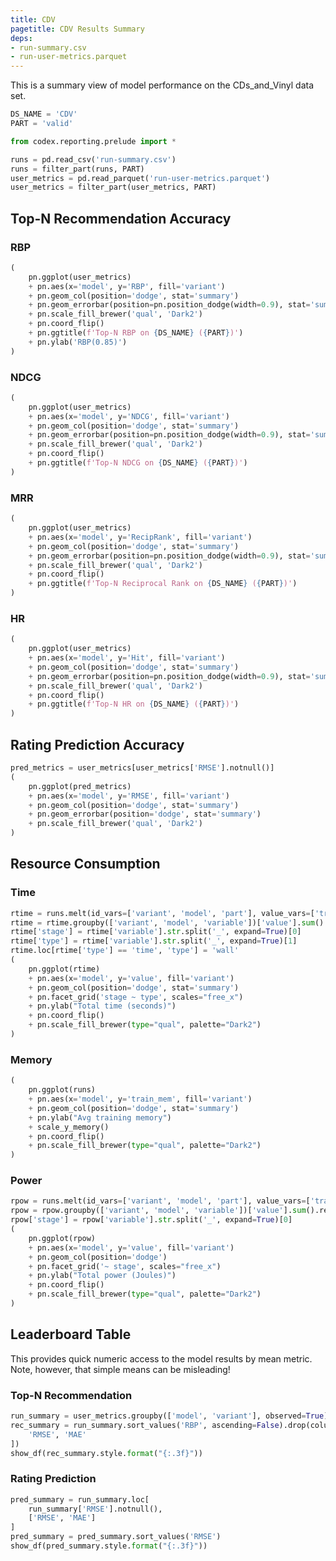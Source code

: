 ```yaml
---
title: CDV
pagetitle: CDV Results Summary
deps:
- run-summary.csv
- run-user-metrics.parquet
---
```


This is a summary view of model performance on the CDs_and_Vinyl data set.



```python
DS_NAME = 'CDV'
PART = 'valid'
```


```python
from codex.reporting.prelude import *
```

```python
runs = pd.read_csv('run-summary.csv')
runs = filter_part(runs, PART)
user_metrics = pd.read_parquet('run-user-metrics.parquet')
user_metrics = filter_part(user_metrics, PART)
```

## Top-N Recommendation Accuracy

::: {.panel-tabset}

### RBP

```python
(
    pn.ggplot(user_metrics)
    + pn.aes(x='model', y='RBP', fill='variant')
    + pn.geom_col(position='dodge', stat='summary')
    + pn.geom_errorbar(position=pn.position_dodge(width=0.9), stat='summary')
    + pn.scale_fill_brewer('qual', 'Dark2')
    + pn.coord_flip()
    + pn.ggtitle(f'Top-N RBP on {DS_NAME} ({PART})')
    + pn.ylab('RBP(0.85)')
)
```

### NDCG

```python
(
    pn.ggplot(user_metrics)
    + pn.aes(x='model', y='NDCG', fill='variant')
    + pn.geom_col(position='dodge', stat='summary')
    + pn.geom_errorbar(position=pn.position_dodge(width=0.9), stat='summary')
    + pn.scale_fill_brewer('qual', 'Dark2')
    + pn.coord_flip()
    + pn.ggtitle(f'Top-N NDCG on {DS_NAME} ({PART})')
)
```

### MRR

```python
(
    pn.ggplot(user_metrics)
    + pn.aes(x='model', y='RecipRank', fill='variant')
    + pn.geom_col(position='dodge', stat='summary')
    + pn.geom_errorbar(position=pn.position_dodge(width=0.9), stat='summary')
    + pn.scale_fill_brewer('qual', 'Dark2')
    + pn.coord_flip()
    + pn.ggtitle(f'Top-N Reciprocal Rank on {DS_NAME} ({PART})')
)
```

### HR

```python
(
    pn.ggplot(user_metrics)
    + pn.aes(x='model', y='Hit', fill='variant')
    + pn.geom_col(position='dodge', stat='summary')
    + pn.geom_errorbar(position=pn.position_dodge(width=0.9), stat='summary')
    + pn.scale_fill_brewer('qual', 'Dark2')
    + pn.coord_flip()
    + pn.ggtitle(f'Top-N HR on {DS_NAME} ({PART})')
)
```

:::

## Rating Prediction Accuracy

```python
pred_metrics = user_metrics[user_metrics['RMSE'].notnull()]
(
    pn.ggplot(pred_metrics)
    + pn.aes(x='model', y='RMSE', fill='variant')
    + pn.geom_col(position='dodge', stat='summary')
    + pn.geom_errorbar(position='dodge', stat='summary')
    + pn.scale_fill_brewer('qual', 'Dark2')
)
```

## Resource Consumption

### Time

```python
rtime = runs.melt(id_vars=['variant', 'model', 'part'], value_vars=['train_cpu', 'train_time', 'infer_time', 'infer_cpu'])
rtime = rtime.groupby(['variant', 'model', 'variable'])['value'].sum().reset_index()
rtime['stage'] = rtime['variable'].str.split('_', expand=True)[0]
rtime['type'] = rtime['variable'].str.split('_', expand=True)[1]
rtime.loc[rtime['type'] == 'time', 'type'] = 'wall'
(
    pn.ggplot(rtime)
    + pn.aes(x='model', y='value', fill='variant')
    + pn.geom_col(position='dodge', stat='summary')
    + pn.facet_grid('stage ~ type', scales="free_x")
    + pn.ylab("Total time (seconds)")
    + pn.coord_flip()
    + pn.scale_fill_brewer(type="qual", palette="Dark2")
)
```

### Memory

```python
(
    pn.ggplot(runs)
    + pn.aes(x='model', y='train_mem', fill='variant')
    + pn.geom_col(position='dodge', stat='summary')
    + pn.ylab("Avg training memory")
    + scale_y_memory()
    + pn.coord_flip()
    + pn.scale_fill_brewer(type="qual", palette="Dark2")
)
```

### Power

```python
rpow = runs.melt(id_vars=['variant', 'model', 'part'], value_vars=['train_power', 'infer_power'])
rpow = rpow.groupby(['variant', 'model', 'variable'])['value'].sum().reset_index()
rpow['stage'] = rpow['variable'].str.split('_', expand=True)[0]
(
    pn.ggplot(rpow)
    + pn.aes(x='model', y='value', fill='variant')
    + pn.geom_col(position='dodge')
    + pn.facet_grid('~ stage', scales="free_x")
    + pn.ylab("Total power (Joules)")
    + pn.coord_flip()
    + pn.scale_fill_brewer(type="qual", palette="Dark2")
)
```

## Leaderboard Table

This provides quick numeric access to the model results by mean metric.  Note, however,
that simple means can be misleading!

### Top-N Recommendation

```python
run_summary = user_metrics.groupby(['model', 'variant'], observed=True)[['RBP', 'NDCG', 'RecipRank', 'RMSE', 'MAE']].mean()
rec_summary = run_summary.sort_values('RBP', ascending=False).drop(columns=[
    'RMSE', 'MAE'
])
show_df(rec_summary.style.format("{:.3f}"))
```

### Rating Prediction

```python
pred_summary = run_summary.loc[
    run_summary['RMSE'].notnull(),
    ['RMSE', 'MAE']
]
pred_summary = pred_summary.sort_values('RMSE')
show_df(pred_summary.style.format("{:.3f}"))
```
